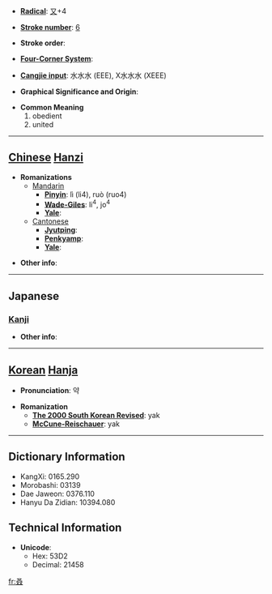 * '''[[Wiktionary:Chinese radical index| Radical]]''': [[Wiktionary:Chinese radical index 又|又]]+4

* '''[[Wiktionary:Chinese total strokes index|Stroke number]]''': [[Wiktionary:Chinese total strokes index 6|6]]

* '''Stroke order''': 

* '''[[Wiktionary:Chinese four corner index|Four-Corner System]]''': 

* '''[[Wiktionary:Chinese Cangjie index|Cangjie input]]''': 水水水 (EEE), X水水水 (XEEE)

* '''Graphical Significance and Origin''': 

* '''Common Meaning'''
*#obedient
*# united


----

== [[Chinese]] [[Hanzi]] ==

* '''Romanizations'''
** [[Mandarin]]
*** '''[[Pinyin]]''': lì (li4), ruò (ruo4)
*** '''[[Wade-Giles]]''': li<sup>4</sup>, jo<sup>4</sup>
*** '''[[Yale]]''': 
**[[Cantonese]]
***'''[[Jyutping]]''':
***'''[[Penkyamp]]''': 
***'''[[Yale]]''': 

* '''Other info''': 

----

==Japanese==
===[[Kanji]]===
{{kanji|on readings=[[じゃく]] (jaku), [[にゃく]] (nyaku)|kun readings=[[したがう]] (shitagau)}}

* '''Other info''':  

----

== [[Korean]] [[Hanja]] ==

* '''Pronunciation''': 약

* '''Romanization'''
** '''[[The 2000 South Korean Revised Romanization|The 2000 South Korean Revised]]''': yak
** '''[[McCune-Reischauer]]''': yak

----

== Dictionary Information ==

* KangXi: 0165.290
* Morobashi: 03139
* Dae Jaweon: 0376.110
* Hanyu Da Zidian: 10394.080

== Technical Information ==

* '''Unicode''':
** Hex: 53D2
** Decimal: 21458

[[fr:叒]]